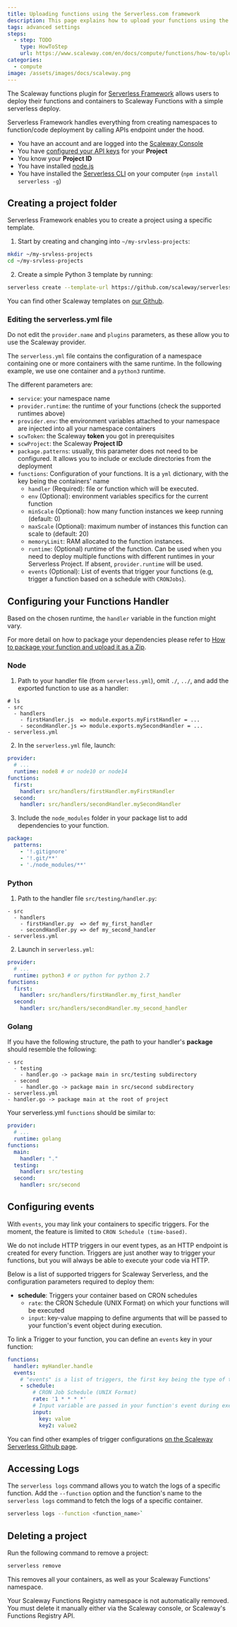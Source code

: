 ```yaml
---
title: Uploading functions using the Serverless.com framework
description: This page explains how to upload your functions using the Serverless.com framework.
tags: advanced settings
steps:
  - step: TODO
    type: HowToStep
    url: https://www.scaleway.com/en/docs/compute/functions/how-to/upload-using-serverless-framework
categories:
  - compute
image: /assets/images/docs/scaleway.png
---
```



The Scaleway functions plugin for [Serverless Framework](https://serverless.com/) allows users to deploy their functions and containers to Scaleway Functions with a simple serverless deploy.

Serverless Framework handles everything from creating namespaces to function/code deployment by calling APIs endpoint under the hood.
<Message type="requirement">

  - You have an account and are logged into the [Scaleway Console](https://console.scaleway.com)  
  - You have [configured your API keys](/console/my-project/how-to/generate-api-key/) for your **Project**
  - You know your **Project ID**
  - You have installed [node.js](https://nodejs.org/en/)
  - You have installed the [Serverless CLI](https://www.npmjs.com/package/serverless) on your computer (`npm install serverless -g`)

</Message>

## Creating a project folder

Serverless Framework enables you to create a project using a specific template.

1. Start by creating and changing into `~/my-srvless-projects`:

  ```bash
  mkdir ~/my-srvless-projects
  cd ~/my-srvless-projects
  ```

2. Create a simple Python 3 template by running: 

  ```bash
  serverless create --template-url https://github.com/scaleway/serverless-scaleway-functions/tree/master/examples/python3 --path myService
  ```
You can find other Scaleway templates on [our Github](https://github.com/scaleway/serverless-scaleway-functions/tree/master/examples).

### Editing the serverless.yml file

<Message type="important">

  Do not edit the `provider.name` and `plugins` parameters, as these allow you to use the Scaleway provider.

</Message>

The `serverless.yml` file contains the configuration of a namespace containing one or more containers with the same runtime. In the following example, we use one container and a `python3` runtime. 

The different parameters are:
- `service`: your namespace name
- `provider.runtime`: the runtime of your functions (check the supported runtimes above)
- `provider.env`: the environment variables attached to your namespace are injected into all your namespace containers
- `scwToken`: the Scaleway **token** you got in prerequisites
- `scwProject`: the Scaleway **Project ID** 
- `package.patterns`: usually, this parameter does not need to be configured. It allows you to include or exclude directories from the deployment
- `functions`: Configuration of your functions. It is a `yml` dictionary, with the key being the containers' name
  - `handler` (Required): file or function which will be executed. 
  - `env` (Optional): environment variables specifics for the current function
  - `minScale` (Optional): how many function instances we keep running (default: 0)
  - `maxScale` (Optional): maximum number of instances this function can scale to (default: 20)
  - `memoryLimit`: RAM allocated to the function instances. 
  - `runtime`: (Optional) runtime of the function. Can be used when you need to deploy multiple functions with different runtimes in your Serverless Project. If absent, `provider.runtime` will be used.
  - `events` (Optional): List of events that trigger your functions (e.g, trigger a function based on a schedule with `CRONJobs`). 

## Configuring your Functions Handler

Based on the chosen runtime, the `handler` variable in the function might vary.

<Message type="note">

  For more detail on how to package your dependencies please refer to [How to package your function and upload it as a Zip](/compute/functions/how-to/package-function-in-zip/).

</Message>

### Node

1. Path to your handler file (from `serverless.yml`), omit `./`, `../`, and add the exported function to use as a handler:

```
# ls
- src
  - handlers
    - firstHandler.js  => module.exports.myFirstHandler = ...
    - secondHandler.js => module.exports.mySecondHandler = ...
- serverless.yml
```

2. In the `serverless.yml` file, launch:
```yml
provider:
  # ...
  runtime: node8 # or node10 or node14
functions:
  first:
    handler: src/handlers/firstHandler.myFirstHandler
  second:
    handler: src/handlers/secondHandler.mySecondHandler
```

3. Include the `node_modules` folder in your package list to add dependencies to your function.

```yml
package:
  patterns:
    - '!.gitignore'
    - '!.git/**'
    - './node_modules/**'
```

### Python

1. Path to the handler file `src/testing/handler.py`:
```
- src
  - handlers
    - firstHandler.py  => def my_first_handler
    - secondHandler.py => def my_second_handler
- serverless.yml
```

2. Launch in `serverless.yml`:
```yml
provider:
  # ...
  runtime: python3 # or python for python 2.7
functions:
  first:
    handler: src/handlers/firstHandler.my_first_handler
  second:
    handler: src/handlers/secondHandler.my_second_handler
```

### Golang
	
If you have the following structure, the path to your handler's **package** should resemble the following:

```
- src
  - testing
    - handler.go -> package main in src/testing subdirectory
  - second
    - handler.go -> package main in src/second subdirectory
- serverless.yml
- handler.go -> package main at the root of project
```

Your serverless.yml `functions` should be similar to:

```yml
provider:
  # ...
  runtime: golang
functions:
  main:
    handler: "."
  testing:
    handler: src/testing
  second:
    handler: src/second
```

## Configuring events

With `events`, you may link your containers to specific triggers. For the moment, the feature is limited to `CRON Schedule (time-based)`.

<Message type="note">

We do not include HTTP triggers in our event types, as an HTTP endpoint is created for every function. Triggers are just another way to trigger your functions, but you will always be able to execute your code via HTTP.

</Message>

Below is a list of supported triggers for Scaleway Serverless, and the configuration parameters required to deploy them:

- **schedule**: Triggers your container based on CRON schedules
  - `rate`: the CRON Schedule (UNIX Format) on which your functions will be executed
  - `input`: key-value mapping to define arguments that will be passed to your function's event object during execution.

To link a Trigger to your function, you can define an `events` key in your function:

```yml
functions:
  handler: myHandler.handle
  events:
    # "events" is a list of triggers, the first key being the type of trigger.
    - schedule:
        # CRON Job Schedule (UNIX Format)
        rate: '1 * * * *'
        # Input variable are passed in your function's event during execution
        input:
          key: value
          key2: value2
```

<Message type="tip">

  You can find other examples of trigger configurations [on the Scaleway Serverless Github page](https://github.com/scaleway/serverless-scaleway-functions/tree/master/examples/nodejs10-schedule).

</Message>

## Accessing Logs

The `serverless logs` command allows you to watch the logs of a specific function.
Add the `--function` option and the function's name to the `serverless logs` command to fetch the logs of a specific container.


```bash
serverless logs --function <function_name>`
```

## Deleting a project

Run the following command to remove a project:

```bash
serverless remove
```

This removes all your containers, as well as your Scaleway Functions' namespace.

<Message type="note">
 
  Your Scaleway Functions Registry namespace is not automatically removed. You must delete it manually either via the Scaleway console, or Scaleway's Functions Registry API.
 
</Message>
